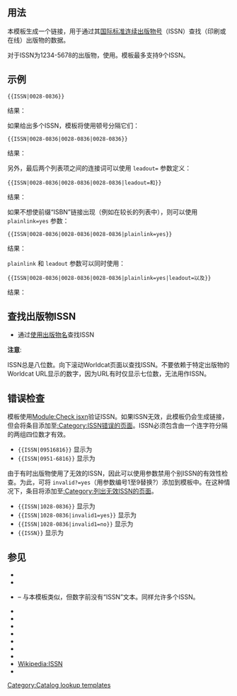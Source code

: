 {{Documentation subpage}}
{{Lua|Module:Check isxn}}
<!-- Please place categories where indicated at the bottom of this page and interwikis at Wikidata (see [[Wikipedia:Wikidata]]) -->

== 用法 ==
本模板生成一个链接，用于通过其[[國際標準期刊號|国际标准连续出版物号]]（ISSN）查找（印刷或在线）出版物的数据。

对于ISSN为1234-5678的出版物，使用'''{{tl2|ISSN|1234-5678}}'''。模板最多支持9个ISSN。

==示例==
<tt><nowiki>{{ISSN|0028-0836}}</nowiki></tt>

结果：

{{ISSN|0028-0836}}

如果给出多个ISSN，模板将使用顿号分隔它们：

<tt><nowiki>{{ISSN|0028-0836|0028-0836|0028-0836}}</nowiki></tt>

结果：

{{ISSN|0028-0836|0028-0836|0028-0836}}

另外，最后两个列表项之间的连接词可以使用 <tt>leadout=</tt> 参数定义：

<tt><nowiki>{{ISSN|0028-0836|0028-0836|0028-0836|leadout=和}}</nowiki></tt>

结果：

{{ISSN|0028-0836|0028-0836|0028-0836|leadout=和}}

如果不想使前缀“ISBN”链接出现（例如在较长的列表中），则可以使用 <tt>plainlink=yes</tt> 参数：

<tt><nowiki>{{ISSN|0028-0836|0028-0836|0028-0836|plainlink=yes}}</nowiki></tt>

结果：

{{ISSN|0028-0836|0028-0836|0028-0836|plainlink=yes}}

<tt>plainlink</tt> 和 <tt>leadout</tt> 参数可以同时使用：

<tt><nowiki>{{ISSN|0028-0836|0028-0836|0028-0836|plainlink=yes|leadout=以及}}</nowiki></tt>

结果：

{{ISSN|0028-0836|0028-0836|0028-0836|plainlink=yes|leadout=以及}}

==查找出版物ISSN==
* 通过[http://grlinker.coalliance.org/grbin/ilu_rmt.cgi 使用出版物名]查找ISSN

'''注意''':

ISSN总是八位数。向下滚动Worldcat页面以查找ISSN。不要依赖于特定出版物的Worldcat URL显示的数字，因为URL有时仅显示七位数，无法用作ISSN。

==错误检查==
模板使用[[Module:Check isxn]]验证ISSN。如果ISSN无效，此模板仍会生成链接，但会将条目添加至[[:Category:ISSN错误的页面]]。ISSN必须包含由一个连字符分隔的两组四位数才有效。

* <tt><nowiki>{{ISSN|09516816}}</nowiki></tt> 显示为 {{ISSN|09516816}}
* <tt><nowiki>{{ISSN|0951-6816}}</nowiki></tt> 显示为 {{ISSN|0951-6816}}

由于有时出版物使用了无效的ISSN，因此可以使用参数禁用个别ISSN的有效性检查。为此，可将 <tt>invalid?=yes</tt>（用参数编号1至9替换?）添加到模板中。在这种情况下，条目将添加至[[:Category:列出无效ISSN的页面]]。

* <tt><nowiki>{{ISSN|1028-0836}}</nowiki></tt> 显示为 {{ISSN|1028-0836}}
* <tt><nowiki>{{ISSN|1028-0836|invalid1=yes}}</nowiki></tt> 显示为 {{ISSN|1028-0836|invalid1=yes}}
* <tt><nowiki>{{ISSN|1028-0836|invalid1=no}}</nowiki></tt> 显示为 {{ISSN|1028-0836|invalid1=no}}
* <tt><nowiki>{{ISSN}}</nowiki></tt> 显示为 {{ISSN}}

== 参见 ==
*{{tl|Infobox newspaper}}
*{{tl|Infobox journal}}
*{{tl|ISSN link}} – 与本模板类似，但数字前没有“ISSN”文本。同样允许多个ISSN。
<!-- *The [[Help:Citation_Style_1#Templates|Citation Style 1 and 2]] family of templates, which provide {{para|issn}} and {{para|eissn}} parameters -->
*{{tl|ISBN}}
*{{tl|ISMN}}
*{{tl|OCLC}}
*{{tl|OCLC search link}}
*{{tl|UPC}}
*{{tl|CODEN}}
*{{tl|ZDB}}
*[[Wikipedia:ISSN]]
*{{tl|Catalog lookup link}}

<includeonly>
[[Category:Catalog lookup templates]]
[[Category:格式模板|{{PAGENAME}}]]
</includeonly>